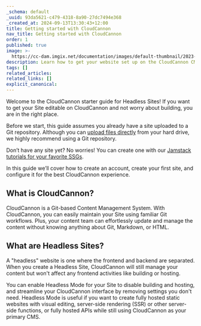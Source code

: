 ```yaml
---
_schema: default
_uuid: 93da5621-c479-4318-8a90-27dc7494e368
_created_at: 2024-09-13T13:30:43+12:00
title: Getting started with CloudCannon
nav_title: Getting started with CloudCannon
order: 1
published: true
image: >-
  https://cc-dam.imgix.net/documentation/images/default-thumbnail/2023-Q4/CloudCannon-Documentation-Thumbnail.png
description: Learn how to get your website set up on the CloudCannon CMS in Headless Mode.
tags: []
related_articles:
related_links: []
explicit_canonical:
---
```

Welcome to the CloudCannon starter guide for Headless Sites! If you want to get your Site editable on CloudCannon and not worry about building, you are in the right place.

Before we start, this guide assumes you already have a site uploaded to a Git repository. Although you can <a href="https://cloudcannon.com/documentation/articles/create-a-site-with-direct-upload/" target="_blank" rel="noopener">upload files directly</a> from your hard drive, we highly recommend using a Git repository.

Don’t have any site yet? No worries! You can create one with our <a href="https://cloudcannon.com/tutorials/" target="_blank" rel="noopener">Jamstack tutorials for your favorite SSGs</a>.

In this guide we’ll cover how to create an account, create your first site, and configure it for the best CloudCannon experience.

## What is CloudCannon?

CloudCannon is a Git-based Content Management System. With CloudCannon, you can easily maintain your Site using familiar Git workflows. Plus, your content team can effortlessly update and manage the content without knowing anything about Git, Markdown, or HTML.

## What are Headless Sites?

A "headless" website is one where the frontend and backend are separated. When you create a Headless Site, CloudCannon will still manage your content but won't affect any frontend activities like building or hosting.

You can enable Headless Mode for your Site to disable building and hosting, and streamline your CloudCannon interface by removing settings you don't need. Headless Mode is useful if you want to create fully hosted static websites with visual editing, server-side rendering (SSR) or other server-side functions, or fully hosted APIs while still using CloudCannon as your primary CMS.
